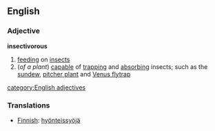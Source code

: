 ==English==
===Adjective===
'''insectivorous'''
#[[feeding]] on [[insect]]s
#(''of a plant'') [[capable]] of [[trapping]] and [[absorbing]] insects; such as the [[sundew]], [[pitcher plant]] and [[Venus flytrap]]
[[category:English adjectives]]

===Translations===
* [[Finnish]]: [[hyönteissyöjä]]